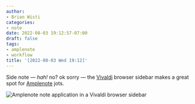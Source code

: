 ```yaml
---
author:
- Brian Wisti
categories:
- note
date: 2022-08-03 19:12:57-07:00
draft: false
tags:
- amplenote
- workflow
title: '[2022-08-03 Wed 19:12]'
---
```


Side note — *hah!* no? ok sorry — the [Vivaldi][vivaldi] browser sidebar makes
a great spot for [Amplenote][amplenote] jots.

![Amplenote note application in a Vivaldi browser sidebar](/img/2022/vivaldi-amplenote-sidebar.png "A bit fiddly for big edits though")

[vivaldi]: https://vivaldi.com
[amplenote]: https://www.amplenote.com

